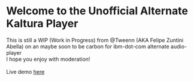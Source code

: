 
<Meta title="Player/Introduction" />

# Welcome to the Unofficial Alternate Kaltura Player

This is still a WIP (Work in Progress) from @Tweenn (AKA Felipe Zuntini Abella) on an maybe soon to be carbon for ibm-dot-com alternate audio-player
<br />
I hope you enjoy with moderation!
<br />
<br />
Live demo <a target='blank' referrer='no-opener' href='https://ibm-carbon-alternate-kaltura-audio-player.surge.sh'>here</a>
